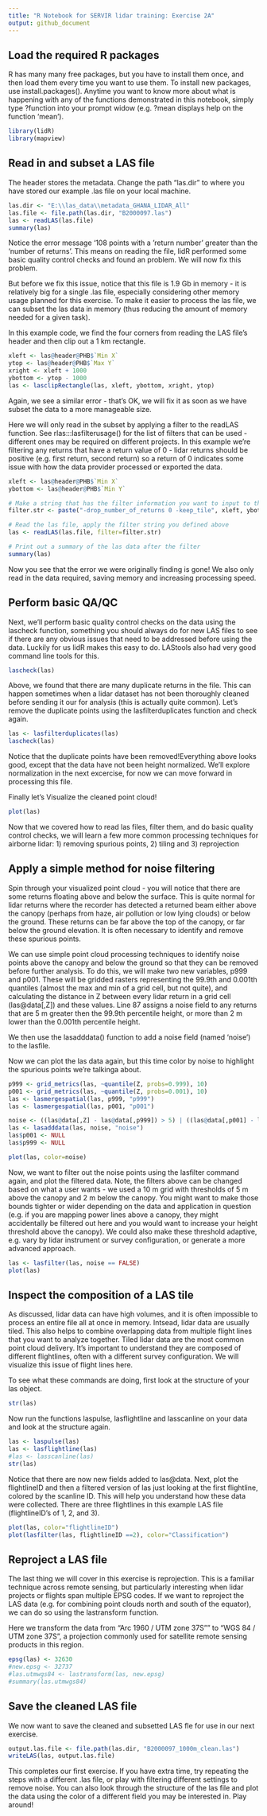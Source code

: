 ---
title: "R Notebook for SERVIR lidar training: Exercise 2A"
output: github_document
---

## Load the required R packages

R has many many free packages, but you have to install them once, and then load them every time you want to use them. To install new packages, use install.packages(). Anytime you want to know more about what is happening with any of the functions demonstrated in this notebook, simply type ?function into your prompt widow (e.g. ?mean displays help on the function 'mean').
```{r}
library(lidR)
library(mapview)

```


## Read in and subset a LAS file

The header stores the metadata. Change the path "las.dir" to where you have stored our example .las file on your local machine. 

```{r}
las.dir <- "E:\\las_data\\metadata_GHANA_LIDAR_All"
las.file <- file.path(las.dir, "B2000097.las")
las <- readLAS(las.file)
summary(las)
```
Notice the error message '108 points with a 'return number' greater than the 'number of returns'. This means on reading the file, lidR performed some basic quality control checks and found an problem. We will now fix this problem. 

But before we fix this issue, notice that this file is 1.9 Gb in memory - it is relatively big for a single .las file, especially considering other memory usage planned for this exercise. To make it easier to process the las file, we can subset the las data in memory (thus reducing the amount of memory needed for a given task).

In this example code, we find the four corners from reading the LAS file's header and then clip out a 1 km rectangle.

```{r}
xleft <- las@header@PHB$`Min X`
ytop <- las@header@PHB$`Max Y`
xright <- xleft + 1000
ybottom <- ytop - 1000
las <- lasclipRectangle(las, xleft, ybottom, xright, ytop)
```
Again, we see a similar error - that's OK, we will fix it as soon as we have subset the data to a more manageable size. 

Here we will only read in the subset by applying a filter to the readLAS function. See rlas:::lasfilterusage() for the list of filters that can be used - different ones may be required on different projects. In this example we're filtering any returns that have a return value of 0 - lidar returns should be positive (e.g. first return, second return) so a return of 0 indicates some issue with how the data provider processed or exported the data. 

```{r}
xleft <- las@header@PHB$`Min X`
ybottom <- las@header@PHB$`Min Y`

# Make a string that has the filter information you want to input to the readLAS function
filter.str <- paste("-drop_number_of_returns 0 -keep_tile", xleft, ybottom, 1000, sep=" ")

# Read the las file, apply the filter string you defined above
las <- readLAS(las.file, filter=filter.str)

# Print out a summary of the las data after the filter
summary(las)
```
Now you see that the error we were originally finding is gone! We also only read in the data required, saving memory and increasing processing speed. 


## Perform basic QA/QC

Next, we'll perform basic quality control checks on the data using the lascheck function, something you should always do for new LAS files to see if there are any obvious issues that need to be addressed before using the data. Luckily for us lidR makes this easy to do. LAStools also had very good command line tools for this.
```{r}
lascheck(las)
```

Above, we found that there are many duplicate returns in the file. This can happen sometimes when a lidar dataset has not been thoroughly cleaned before sending it our for analysis (this is actually quite common). Let's remove the duplicate points using the lasfilterduplicates function and check again.
```{r}
las <- lasfilterduplicates(las)
lascheck(las)
```

Notice that the duplicate points have been removed!Everything above looks good, except that the data have not been height normalized. We'll explore normalization in the next excercise, for now we can move forward in processing this file.

Finally let's Visualize the cleaned point cloud!
```{r}
plot(las)
```

Now that we covered how to read las files, filter them, and do basic quality control checks, we will learn a few more common processing techniques for airborne lidar: 1) removing spurious points, 2) tiling and 3) reprojection


## Apply a simple method for noise filtering

Spin through your visualized point cloud - you will notice that there are some returns floating above and below the surface. This is quite normal for lidar returns where the recorder has detected a returned beam either above the canopy (perhaps from haze, air pollution or low lying clouds) or below the ground. These returns can be far above the top of the canopy, or far below the ground elevation. It is often necessary to identify and remove these spurious points. 

We can use simple point cloud processing techniques to identify noise points above the canopy and below the ground so that they can be removed before further analysis. To do this, we will make two new variables, p999 and p001. These will be gridded rasters representing the 99.9th and 0.001th quantiles (almost the max and min of a grid cell, but not quite), and calculating the distance in Z between every lidar return in a grid cell (las@data[,Z]) and these values. Line 87 assigns a noise field to any returns that are 5 m greater then the 99.9th percentile height, or more than 2 m lower than the 0.001th percentile height. 

We then use the lasadddata() function to add a noise field (named 'noise') to the lasfile. 

Now we can plot the las data again, but this time color by noise to highlight the spurious points we're talkinga about.
```{r}
p999 <- grid_metrics(las, ~quantile(Z, probs=0.999), 10)
p001 <- grid_metrics(las, ~quantile(Z, probs=0.001), 10)
las <- lasmergespatial(las, p999, "p999")
las <- lasmergespatial(las, p001, "p001")

noise <- ((las@data[,Z] - las@data[,p999]) > 5) | ((las@data[,p001] - las@data[,Z]) > 2)
las <- lasadddata(las, noise, "noise")
las$p001 <- NULL
las$p999 <- NULL

plot(las, color=noise)
```

Now, we want to filter out the noise points using the lasfilter command again, and plot the filtered data. Note, the filters above can be changed based on what a user wants - we used a 10 m grid with thresholds of 5 m above the canopy and 2 m below the canopy. You might want to make those bounds tighter or wider depending on the data and application in question (e.g. if you are mapping power lines above a canopy, they might accidentally be filtered out here and you would want to increase your height threshold above the canopy). We could also make these threshold adaptive, e.g. vary by lidar instrument or survey configuration, or generate a more advanced approach.
```{r}
las <- lasfilter(las, noise == FALSE)
plot(las)
```


## Inspect the composition of a LAS tile

As discussed, lidar data can have high volumes, and it is often impossible to process an entire file all at once in memory. Intsead, lidar data are usually tiled. This also helps to combine overlapping data from multiple flight lines that you want to analyze together. Tiled lidar data are the most common point cloud delivery. It's important to understand they are composed of different flightlines, often with a different survey configuration. We will visualize this issue of flight lines here. 

To see what these commands are doing, first look at the structure of your las object.
```{r}
str(las)
```

Now run the functions laspulse, lasflightline and lasscanline on your data and look at the structure again.
```{r}
las <- laspulse(las)
las <- lasflightline(las)
#las <- lasscanline(las)
str(las)
```

Notice that there are now new fields added to las@data. Next, plot the flightlineID and then a filtered version of las just looking at the first flightline, colored by the scanline ID. This will help you understand how these data were collected. There are three flightlines in this example LAS file (flightlineID's of 1, 2, and 3).
```{r}
plot(las, color="flightlineID")
plot(lasfilter(las, flightlineID ==2), color="Classification")
```


## Reproject a LAS file

The last thing we will cover in this exercise is reprojection. This is a familiar technique across remote sensing, but particularly interesting when lidar projects or flights span multiple EPSG codes. If we want to reproject the LAS data (e.g. for combining point clouds north and south of the equator), we can do so using the lastransform function.

Here we transform the data from "Arc 1960 / UTM zone 37S"" to "WGS 84 / UTM zone 37S", a projection commonly used for satellite remote sensing products in this region.
```{r}
epsg(las) <- 32630
#new.epsg <- 32737
#las.utmwgs84 <- lastransform(las, new.epsg)
#summary(las.utmwgs84)
```


## Save the cleaned LAS file
We now want to save the cleaned and subsetted LAS fle for use in our next exercise.
```{r}
output.las.file <- file.path(las.dir, "B2000097_1000m_clean.las")
writeLAS(las, output.las.file)
```

This completes our first exercise. If you have extra time, try repeating the steps with a different .las file, or play with filtering different settings to remove noise. You can also look through the structure of the las file and plot the data using the color of a different field you may be interested in. Play around! 
